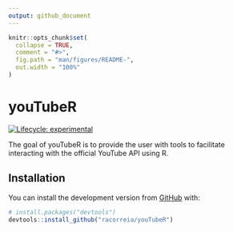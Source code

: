 ```yaml
---
output: github_document
---
```


<!-- README.md is generated from README.Rmd. Please edit that file -->

```r
knitr::opts_chunk$set(
  collapse = TRUE,
  comment = "#>",
  fig.path = "man/figures/README-",
  out.width = "100%"
)
```

# youTubeR

<!-- badges: start -->
[![Lifecycle: experimental](https://img.shields.io/badge/lifecycle-experimental-orange.svg)](https://www.tidyverse.org/lifecycle/#experimental)
<!-- badges: end -->

The goal of youTubeR is to provide the user with tools to facilitate interacting with the official YouTube API using R.

## Installation

You can install the development version from [GitHub](https://github.com/) with:

``` r
# install.packages("devtools")
devtools::install_github("racorreia/youTubeR")
```

